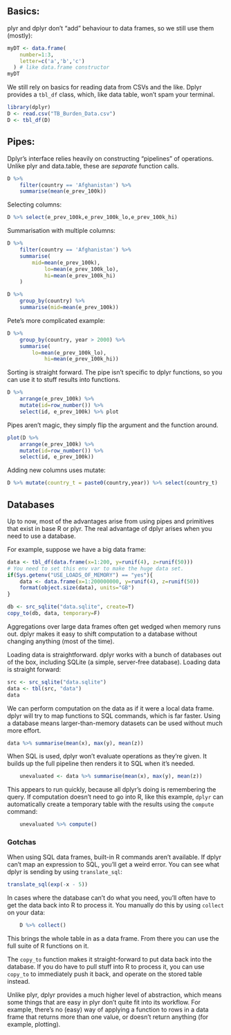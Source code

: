 ## Basics:

plyr and dplyr don't "add" behaviour to data frames, so we still use them (mostly):

```r
myDT <- data.frame(
    number=1:3,
    letter=c('a','b','c')
  ) # like data.frame constructor
myDT
````

We still rely on basics for reading data from CSVs and the like. Dplyr provides a `tbl_df` class, which, like data table, won't spam your terminal.

```r
library(dplyr)
D <- read.csv("TB_Burden_Data.csv")
D <- tbl_df(D)
````

## Pipes:

Dplyr's interface relies heavily on constructing "pipelines" of operations. Unlike plyr and data.table, these are *separate* function calls.


```r
D %>% 
	filter(country == 'Afghanistan') %>% 
	summarise(mean(e_prev_100k))
```

Selecting columns:
```r
D %>% select(e_prev_100k,e_prev_100k_lo,e_prev_100k_hi)
```

Summarisation with multiple columns:

```r
D %>% 
	filter(country == 'Afghanistan') %>% 
	summarise(
		mid=mean(e_prev_100k),
       		lo=mean(e_prev_100k_lo),
       	 	hi=mean(e_prev_100k_hi)
	)
```


```r
D %>%
	group_by(country) %>%
	summarise(mid=mean(e_prev_100k))
```

Pete's more complicated example:

```r

D %>% 
	group_by(country, year > 2000) %>%
	summarise( 
		lo=mean(e_prev_100k_lo),
       		hi=mean(e_prev_100k_hi))
```

Sorting is straight forward. The pipe isn't specific to dplyr functions, so you can use it to stuff results into functions.

```r
D %>% 
	arrange(e_prev_100k) %>% 
	mutate(id=row_number()) %>%
	select(id, e_prev_100k) %>% plot
```

Pipes aren't magic, they simply flip the argument and the function around.
```r
plot(D %>% 
	arrange(e_prev_100k) %>% 
	mutate(id=row_number()) %>%
	select(id, e_prev_100k))
```

Adding new columns uses mutate:
```r
D %>% mutate(country_t = paste0(country,year)) %>% select(country_t)
```

## Databases

Up to now, most of the advantages arise from using pipes and primitives that exist in base R or plyr. The real advantage of dplyr arises when you need to use a database.

For example, suppose we have a big data frame:

```r
data <- tbl_df(data.frame(x=1:200, y=runif(4), z=runif(50)))
# You need to set this env var to make the huge data set.
if(Sys.getenv("USE_LOADS_OF_MEMORY") == "yes"){
	data <- data.frame(x=1:200000000, y=runif(4), z=runif(50))
	format(object.size(data), units="GB")
}

db <- src_sqlite("data.sqlite", create=T)
copy_to(db, data, temporary=F)

```

Aggregations over large data frames often get wedged when memory runs out. dplyr makes it easy to shift computation to a database without changing anything (most of the time).

Loading data is straightforward. dplyr works with a bunch of databases out of the box, including SQLite (a simple, server-free database). Loading data is straight forward:

```r
src <- src_sqlite("data.sqlite")
data <- tbl(src, "data")
data
```
We can perform computation on the data as if it were a local data frame. dplyr will try to map functions to SQL commands, which is far faster. Using a database means larger-than-memory datasets can be used without much more effort.

```r
data %>% summarise(mean(x), max(y), mean(z))
```

When SQL is used, dplyr won't evaluate operations as they're given. It builds up the full pipeline then renders it to SQL when it's needed.

```r
	unevaluated <- data %>% summarise(mean(x), max(y), mean(z))
```

This appears to run quickly, because all dplyr's doing is remembering the query. If computation doesn't need to go into R, like this example, `dplyr` can automatically create a temporary table with the results using the `compute` command:

```r
	unevaluated %>% compute()
```

### Gotchas

When using SQL data frames, built-in R commands aren't available. If dplyr can't map an expression to SQL, you'll get a weird error. You can see what dplyr is sending by using `translate_sql`:

```r
translate_sql(exp(-x - 5))
```
In cases where the database can't do what you need, you'll often have to get the data back into R to process it. You manually do this by using `collect` on your data:

```r
	D %>% collect()
```

This brings the whole table in as a data frame. From there you can use the full suite of R functions on it.

The `copy_to` function makes it straight-forward to put data back into the database. If you do have to pull stuff into R to process it, you can use `copy_to` to immediately push it back, and operate on the stored table instead.

Unlike plyr, dplyr provides a much higher level of abstraction, which means some things that are easy in plyr don't quite fit into its workflow.  For example, there's no (easy) way of applying a function to rows in a data frame that returns more than one value, or doesn't return anything (for example, plotting).